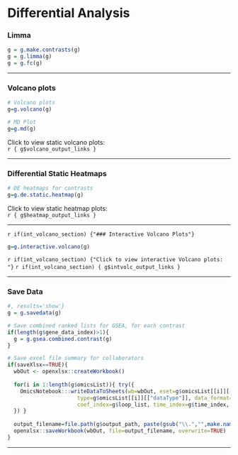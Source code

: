 # Differential Analysis  

### Limma
```r

g = g.make.contrasts(g)
g = g.limma(g)
g = g.fc(g)

```

---

### Volcano plots
```r
# Volcano plots
g=g.volcano(g)

# MD Plot
g=g.md(g)

```
Click to view static volcano plots:  
`r { g$volcano_output_links }`  

---

### Differential Static Heatmaps
```r

# DE heatmaps for contrasts
g=g.de.static.heatmap(g)

```
Click to view static heatmap plots:  
`r { g$heatmap_output_links }`   

---

`r if(int_volcano_section) {"### Interactive Volcano Plots"}`
```r

g=g.interactive.volcano(g)

```
`r if(int_volcano_section) {"Click to view interactive Volcano plots:  "}`
`r if(int_volcano_section) { g$intvolc_output_links }`   

---

### Save Data
```r
#, results='show'}
g = g.savedata(g)

# Save combined ranked lists for GSEA, for each contrast
if(length(g$gene_data_index)>1){
  g = g.gsea.combined.contrast(g)
}

# Save excel file summary for collaborators
if(saveXlsx==TRUE){    
  wbOut <- openxlsx::createWorkbook()
  
  for(i in 1:length(g$omicsList)){ try({
    OmicsNotebook:::writeDataToSheets(wb=wbOut, eset=g$omicsList[[i]][["eSet"]], limmaFit=g$omicsList[[i]][["fit"]], 
                      type=g$omicsList[[i]][["dataType"]], data_format=g$omicsList[[i]][["dataFormat"]],
                      coef_index=g$loop_list, time_index=g$time_index, contrast_strings=g$contrast_strings); 
  }) }  
  
  output_filename=file.path(g$output_path, paste(gsub("\\.","",make.names(project_name)), "_Summary", ".xlsx", sep=""))
  openxlsx::saveWorkbook(wbOut, file=output_filename, overwrite=TRUE)
}
```

---




